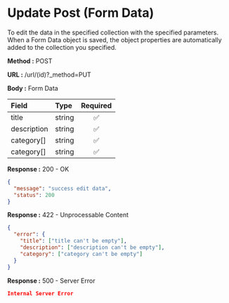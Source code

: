 
# Update Post (Form Data)

To edit the data in the specified collection with the specified parameters.
When a Form Data object is saved, the object properties are automatically added to the collection you specified.

**Method :** <Badge>POST</Badge>

**URL :** <Badge variant="dark">/url/(id)?_method=PUT</Badge>

**Body :** <Badge variant="purple">Form Data</Badge>

| Field       | Type     | Required |
| :---------- | :------- | :------: |
| title       | string   |    ✅    |
| description | string   |    ✅    |
| category[]  | string   |    ✅    |
| category[]  | string   |    ✅    |

**Response :** <BadgeOutline variant="success">200 - OK</BadgeOutline>

```json
{
  "message": "success edit data",
  "status": 200
}
```

**Response :** <BadgeOutline variant="info">422 - Unprocessable Content</BadgeOutline>

```json
{
  "error": {
    "title": ["title can't be empty"],
    "description": ["description can't be empty"],
    "category": ["category can't be empty"]
  }
}
```

**Response :** <BadgeOutline variant="danger">500 - Server Error</BadgeOutline>

```json
Internal Server Error
```
